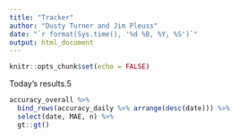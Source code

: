 ```yaml
---
title: "Tracker"
author: "Dusty Turner and Jim Pleuss"
date: "`r format(Sys.time(), '%d %B, %Y, %S')`"
output: html_document
---
```


```r
knitr::opts_chunk$set(echo = FALSE)
```

Today's results.5

```r
accuracy_overall %>% 
  bind_rows(accuracy_daily %>% arrange(desc(date))) %>%
  select(date, MAE, n) %>% 
  gt::gt()
```

